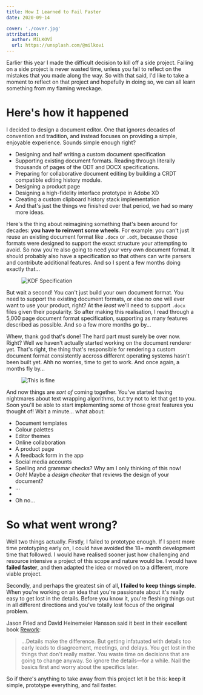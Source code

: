 ```yaml
---
title: How I Learned to Fail Faster
date: 2020-09-14

cover: './cover.jpg'
attribution:
  author: MILKOVÍ
  url: https://unsplash.com/@milkovi
---
```


Earlier this year I made the difficult decision to kill off a side project.
Failing on a side project is never wasted time, unless you fail to reflect on
the mistakes that you made along the way. So with that said, I'd like to take a
moment to reflect on that project and hopefully in doing so, we can all learn
something from my flaming wreckage.

# Here's how it happened

I decided to design a document editor. One that ignores decades of convention
and tradition, and instead focuses on providing a simple, enjoyable experience.
Sounds simple enough right?

- Designing and half writing a custom document specification
- Supporting existing document formats. Reading through literally thousands of
  pages of the ODT and DOCX specifications.
- Preparing for collaborative document editing by building a CRDT compatible
  editing history module.
- Designing a product page
- Designing a high-fidelity interface prototype in Adobe XD
- Creating a custom clipboard history stack implementation
- And that's just the things we finished over that period, we had so many more
  ideas.

Here's the thing about reimagining something that's been around for decades:
**you have to reinvent some wheels**. For example: you can't just reuse an
existing document format like `.docx` or `.odt`, because those formats were
designed to support the exact structure your attempting to avoid. So now you're
also going to need your very own document format. It should probably also have a
specification so that others can write parsers and contribute additional
features. And so I spent a few months doing exactly that...

<Figure caption="My half completed, JSON based document format.">

![KDF Specification](./kdf.png)

</Figure>

But wait a second! You can't just build your own document format. You need to
support the existing document formats, or else no one will ever want to use your
product, right? At the _least_ we'll need to support `.docx` files given their
popularity. So after making this realisation, I read through a 5,000 page document format
specification, supporting as many features described as possible. And so a few
more months go by...

Whew, thank god that's done! The hard part must surely be over now. Right? Well
we haven't actually started working on the document renderer yet. That's right,
the thing that's responsible for rendering a custom document format consistently
accross different operating systems hasn't been built yet. Ahh no worries, time
to get to work. And once again, a months fly by...

<Figure caption="Wow. Things are going great!">

![This is fine](./this-is-fine.jpg)

</Figure>

And now things are _sort of_ coming together. You've started having nightmares
about text wrapping algorithms, but try not to let that get to you. Soon you'll
be able to start implementing some of those great features you thought of! Wait
a minute... what about:

- Document templates
- Colour palettes
- Editor themes
- Online collaboration
- A product page
- A feedback form in the app
- Social media accounts
- Spelling and grammar checks? Why am I only thinking of this now!
- Ooh! Maybe a _design checker_ that reviews the design of your document?
- ...
-
- Oh no...


# So what went wrong?

Well two things actually. Firstly, I failed to prototype enough. If I spent more
time prototyping early on, I could have avoided the 18+ month development time
that followed. I would have realised sooner just how challenging and resource
intensive a project of this scope and nature would be. I would have **failed
faster**, and then adapted the idea or moved on to a different, more viable
project.

Secondly, and perhaps the greatest sin of all, **I failed to keep things
simple**. When you're working on an idea that you're passionate about it's
really easy to get lost in the details. Before you know it, you're fleshing
things out in all different directions and you've totally lost focus of the
original problem.

Jason Fried and David Heinemeier Hansson said it best in their excellent book
[Rework][rework]:

> ...Details make the difference. But getting infatuated with details too early
> leads to disagreement, meetings, and delays. You get lost in the things that
> don't really matter. You waste time on decisions that are going to change
> anyway. So ignore the details—for a while. Nail the basics first and worry
> about the specifics later.

[rework]: https://basecamp.com/books/rework

So if there's anything to take away from this project let it be this: keep it
simple, prototype everything, and fail faster.
